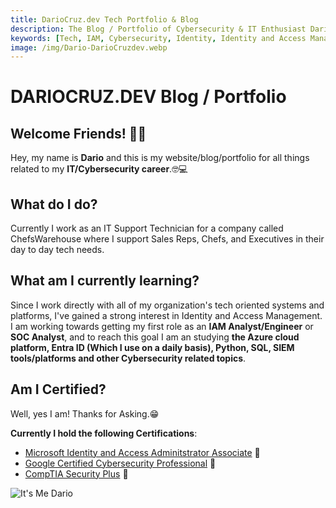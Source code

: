 ```yaml
---
title: DarioCruz.dev Tech Portfolio & Blog
description: The Blog / Portfolio of Cybersecurity & IT Enthusiast Dario Cruz.
keywords: [Tech, IAM, Cybersecurity, Identity, Identity and Access Management]
image: /img/Dario-DarioCruzdev.webp
---
```


# DARIOCRUZ.DEV Blog / Portfolio

## Welcome Friends! 🖖🏿

Hey, my name is **Dario** and this is my website/blog/portfolio for all things related to my **IT/Cybersecurity career**.🤓💻

## What do I do?
Currently I work as an IT Support Technician for a company called ChefsWarehouse where I support Sales Reps, Chefs, and Executives in their day to day tech needs.

## What am I currently learning?
Since I work directly with all of my organization's tech oriented systems and platforms, I've gained a strong interest in Identity and Access Management. I am working towards getting my first role as an **IAM Analyst/Engineer** or **SOC Analyst**, and to reach this goal I am an studying **the Azure cloud platform, Entra ID (Which I use on a daily basis), Python, SQL, SIEM tools/platforms and other Cybersecurity related topics**. 

## Am I Certified?
Well, yes I am! Thanks for Asking.😁

**Currently I hold the following Certifications**:

- [Microsoft Identity and Access Adminitstrator Associate](https://learn.microsoft.com/api/credentials/share/en-us/dariocru/F986CA9C1395B648?sharingId=EA2F36B70C248D16) 🎉
- [Google Certified Cybersecurity Professional](https://coursera.org/share/d8103b93a5fd4afde4f79325f3abf4dd) 🎉
- [CompTIA Security Plus](https://www.credly.com/badges/dd661ec9-5387-43f8-a5e1-3ed4e5df715d/public_url) 🎉

![It's Me Dario](/img/Dario-DarioCruzdev.webp)